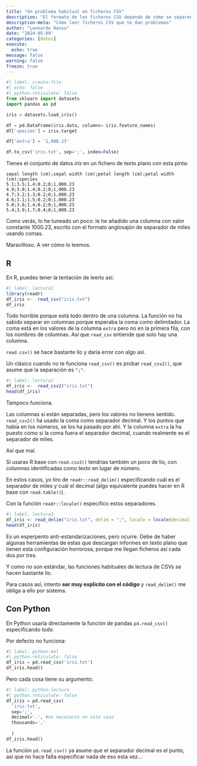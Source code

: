 ```yaml
---
title: "Un problema habitual en ficheros CSV"
description: "El formato de los ficheros CSV depende de cómo se separen las columnas y de cómo se indique la separación decimal. ues hay una mezcla horrorosa que no tiene ningún sentido."
description-meta: "Cómo leer ficheros CSV que te dan problemas"
author: "Leonardo Hansa"
date: "2024-05-09"
categories: [datos]
execute: 
  echo: true
message: false
warning: false
freeze: true
---
```


```python
#| label: create-file
#| echo: false
#| python.reticulate: false
from sklearn import datasets
import pandas as pd

iris = datasets.load_iris()

df = pd.DataFrame(iris.data, columns= iris.feature_names)
df['species'] = iris.target

df['extra'] = '1,000.23'

df.to_csv('iris.txt', sep=';', index=False)
```

Tienes el conjunto de datos _iris_ en un fichero de texto plano con esta pinta: 

```
sepal length (cm);sepal width (cm);petal length (cm);petal width (cm);species
5.1;3.5;1.4;0.2;0;1,000.23
4.9;3.0;1.4;0.2;0;1,000.23
4.7;3.2;1.3;0.2;0;1,000.23
4.6;3.1;1.5;0.2;0;1,000.23
5.0;3.6;1.4;0.2;0;1,000.23
5.4;3.9;1.7;0.4;0;1,000.23
```

Como verás, lo he tuneado un poco: le he añadido una columna con valor constante 1000.23, escrito con el formato anglosajón de separador de miles usando comas.

Maravilloso. A ver cómo lo leemos.

## R

En R, puedes tener la tentación de leerlo así: 

```r
#| label: lectura1
library(readr)
df_iris <-  read_csv("iris.txt")
df_iris
```

Todo horrible porque está todo dentro de una columna. La función no ha sabido separar en columnas porque esperaba la coma como delimitador. La coma está en los valores de la columna `extra` pero no en la primera fila, con los nombres de columnas. Así que `read_csv` entiende que solo hay una columna. 

`read.csv()` se hace bastante lío y daría error con algo así.

Un clásico cuando no te funciona `read_csv()` es probar `read_csv2()`, que asume que la separación es `";"`.

```r
#| label: lectura2
df_iris <-  read_csv2("iris.txt")
head(df_iris)
```
Tampoco funciona. 

Las columnas sí están separadas, pero los valores no tienens sentido. `read_csv2()` ha usado la coma como separador decimal. Y los puntos que había en los números, se los ha pasado por ahí. Y la columna `extra` la ha puesto como si la coma fuera el separador decimal, cuando realmente es el separador de miles.

Así que mal.

Si usaras R base con `read.csv2()` tendrías también un poco de lío, con columnas identificadas como texto en lugar de número. 


En estos casos, yo tiro de `readr::read_delim()` especificando cuál es el separador de miles y cuál el decimal (algo equivalente puedes hacer en R base con `read.table()`).

Con la función `readr::locale()` especifico estos separadores.


```r
#| label: lectura3
df_iris <- read_delim("iris.txt", delim = ";", locale = locale(decimal_mark = ".", grouping_mark = ","))
head(df_iris)
```

Es un esperpento anti-estandarizaciones, pero ocurre. Debe de haber algunas herramientas de estas que descargan informes en texto plano que tienen esta configuración horrorosa, porque me llegan ficheros así cada dos por tres. 

Y como no son estándar, las funciones habituales de lectura de CSVs se hacen bastante lío.

Para casos así, intento **ser muy explícito con el código** y `read_delim()` me obliga a ello por sistema. 

## Con Python

En Python usaría directamente la función de pandas `pd.read_csv()` especificando todo.

Por defecto no funciona:

```python
#| label: python-mal
#| python.reticulate: false
df_iris = pd.read_csv('iris.txt')
df_iris.head()
```
Pero cada cosa tiene su argumento:

```python
#| label: python-lectura
#| python.reticulate: false
df_iris = pd.read_csv(
  'iris.txt', 
  sep=';', 
  decimal='.', #no necesario en este caso
  thousands=','
  
  )
df_iris.head()
```

La función `pd.read_csv()` ya asume que el separador decimal es el punto, así que no hace falta especificar nada de eso esta vez... 

  